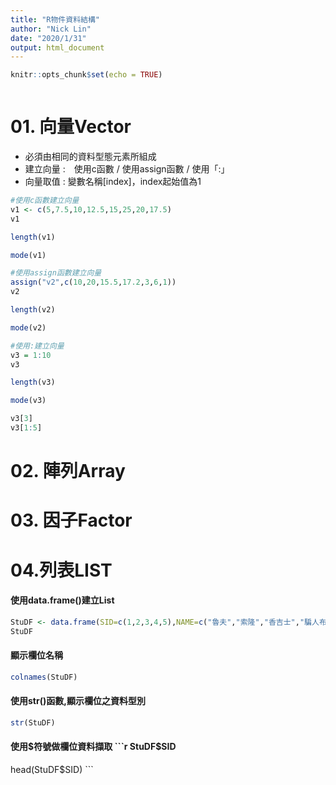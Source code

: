 ```yaml
---
title: "R物件資料結構"
author: "Nick Lin"
date: "2020/1/31"
output: html_document
---
```


```r
knitr::opts_chunk$set(echo = TRUE)
```
```r
```

# 01. 向量Vector
- 必須由相同的資料型態元素所組成
- 建立向量 :　使用c函數 / 使用assign函數 / 使用「:」
- 向量取值 : 變數名稱[index]，index起始值為1
```r
#使用c函數建立向量
v1 <- c(5,7.5,10,12.5,15,25,20,17.5)
v1
```
```r
length(v1)
```

```r
mode(v1)
```

```r
#使用assign函數建立向量
assign("v2",c(10,20,15.5,17.2,3,6,1))
v2
```
```r
length(v2)
```

```r
mode(v2)
```

```r
#使用:建立向量
v3 = 1:10
v3
```

```r
length(v3)
```

```r
mode(v3)
```

```r
v3[3]
v3[1:5]
```



# 02. 陣列Array


# 03. 因子Factor





# 04.列表LIST

#### 使用data.frame()建立List
```r
StuDF <- data.frame(SID=c(1,2,3,4,5),NAME=c("魯夫","索隆","香吉士","騙人布","娜美"),SCORE=c(50,60,80,80,90))
StuDF 
```


#### 顯示欄位名稱
```r
colnames(StuDF)
```

#### 使用str()函數,顯示欄位之資料型別
```r
str(StuDF) 
```

#### 使用$符號做欄位資料擷取
```r
StuDF$SID

head(StuDF$SID)
```






